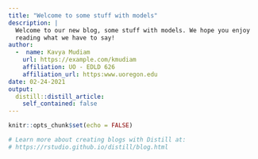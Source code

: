 ```yaml
---
title: "Welcome to some stuff with models"
description: |
  Welcome to our new blog, some stuff with models. We hope you enjoy 
  reading what we have to say!
author:
  -  name: Kavya Mudiam
    url: https://example.com/kmudiam
    affiliation: UO - EDLD 626
    affiliation_url: https:www.uoregon.edu
date: 02-24-2021
output:
  distill::distill_article:
    self_contained: false
---
```


```r
knitr::opts_chunk$set(echo = FALSE)

# Learn more about creating blogs with Distill at:
# https://rstudio.github.io/distill/blog.html

```



